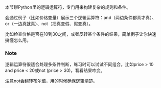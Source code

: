 本节聊Python里的逻辑运算符，专门用来构建复杂的规则和条件。

会通过例子（比如价格变量）展示三个逻辑运算符：and（两边条件都真才真）、or（一边真就真）、not（把真变假、假变真）。

比如检查价格是否在10到30之间，或者反转某个条件的结果，简单例子让你快速搞懂怎么用。

### Note
逻辑运算符很适合处理多条件判断，练习时可以试试不同组合，比如price > 10 and price < 20或not (price > 30)，看看结果咋变。

注意not会翻转布尔值，用的时候确保逻辑清楚。

